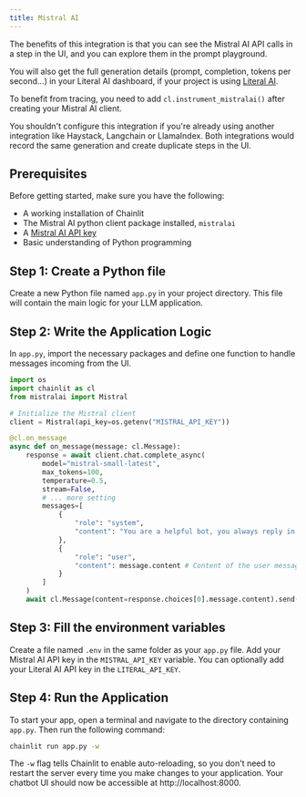 ```yaml
---
title: Mistral AI
---
```


The benefits of this integration is that you can see the Mistral AI API calls in a step in the UI, and you can explore them in the prompt playground.

You will also get the full generation details (prompt, completion, tokens per second...) in your Literal AI dashboard, if your project is using [Literal AI](https://docs.literalai.com).

To benefit from tracing, you need to add `cl.instrument_mistralai()` after creating your Mistral AI client.

<Warning>
  You shouldn't configure this integration if you're already using another
  integration like Haystack, Langchain or LlamaIndex. Both integrations would
  record the same generation and create duplicate steps in the UI.
</Warning>

## Prerequisites

Before getting started, make sure you have the following:

- A working installation of Chainlit
- The Mistral AI python client package installed, `mistralai`
- A [Mistral AI API key](https://console.mistral.ai/api-keys/)
- Basic understanding of Python programming

## Step 1: Create a Python file

Create a new Python file named `app.py` in your project directory. This file will contain the main logic for your LLM application.

## Step 2: Write the Application Logic

In `app.py`, import the necessary packages and define one function to handle messages incoming from the UI.

```python
import os
import chainlit as cl
from mistralai import Mistral

# Initialize the Mistral client
client = Mistral(api_key=os.getenv("MISTRAL_API_KEY"))

@cl.on_message
async def on_message(message: cl.Message):
    response = await client.chat.complete_async(
        model="mistral-small-latest",
        max_tokens=100,
        temperature=0.5,
        stream=False,
        # ... more setting
        messages=[
            {
                "role": "system",
                "content": "You are a helpful bot, you always reply in French."
            },
            {
                "role": "user",
                "content": message.content # Content of the user message
            }
        ]
    )
    await cl.Message(content=response.choices[0].message.content).send()
```

## Step 3: Fill the environment variables

Create a file named `.env` in the same folder as your `app.py` file. Add your Mistral AI API key in the `MISTRAL_API_KEY` variable.
You can optionally add your Literal AI API key in the `LITERAL_API_KEY`.

## Step 4: Run the Application

To start your app, open a terminal and navigate to the directory containing `app.py`. Then run the following command:

```bash
chainlit run app.py -w
```

The `-w` flag tells Chainlit to enable auto-reloading, so you don't need to restart the server every time you make changes to your application. Your chatbot UI should now be accessible at http://localhost:8000.
